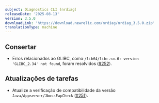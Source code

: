 ```yaml
---
subject: Diagnostics CLI (nrdiag)
releaseDate: '2025-08-13'
version: 3.5.0
downloadLink: 'https://download.newrelic.com/nrdiag/nrdiag_3.5.0.zip'
translationType: machine
---
```


## Consertar

* Erros relacionados ao GLIBC, como `/lib64/libc.so.6: version 'GLIBC_2.34' not found`, foram resolvidos ([#252](https://github.com/newrelic/newrelic-diagnostics-cli/pull/252)).

## Atualizações de tarefas

* Atualize a verificação de compatibilidade da versão `Java/Appserver/JbossEapCheck` ([#251](https://github.com/newrelic/newrelic-diagnostics-cli/pull/251)).